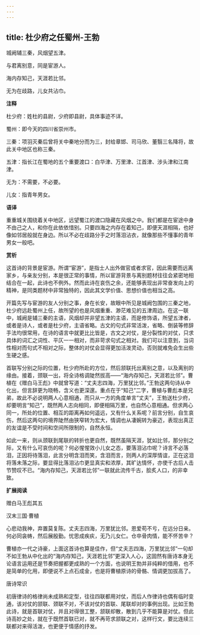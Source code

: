 ```yaml
---
---
---
```

title: 杜少府之任蜀州-王勃
---

城阙辅三秦，风烟望五津。

与君离别意，同是宦游人。

海内存知己，天涯若比邻。

无为在歧路，儿女共沾巾。

**注释**

杜少府：姓杜的县尉，少府即县尉，具体事迹不详。

蜀州：即今天的四川省崇州市。

三秦：项羽灭秦后曾将关中秦地分而为三，封给章邯、司马欣、董翳三名降将，故此关中地区也称三秦。

五津：指长江在蜀地的五个重要渡口：白华津、万里津、江首津、涉头津和江南津。

无为：不需要，不必要。

儿女：指青年男女。

**语译**

重重城关围绕着关中地区，远望蜀江的渡口隐藏在风烟之中。我们都是在宦途中身不由己之人，和你在此依依惜别。只要四海之内存在着知己，即便天涯相隔，也好像如邻居般就在身边。所以不必在歧路分手之时落泪沾衣，就像那些不懂事的青年男女一般吧。

**赏析**

这首诗的背景是宦游。所谓“宦游”，是指士人出外做官或者求官，因此需要而远离家乡，与亲友分别，本是很正常的事情，所以宦游背景与离别题材往往会紧密地相结合在一起，此诗也不例外。然而此诗在哀伤之余，还能够表现出非常奋发向上的精神，是同类题材中非常独特的，因此其文学价值、思想价值也相当之高。

开篇先写与宦游的友人分别之事，身在长安，故眼中所见是城阙包围的三秦之地，杜少府远赴蜀州上任，故所望的也是风烟重重、渺茫难见的五津周边。在这一联中，城阙是辅三秦的主语，风烟却并非望五津的主语，而是修饰语，所望五津者，或者是诗人，或者是杜少府，主语省略。古文的句式非常活泼，省略、倒装等修辞手法均很常用，在诗的语言中就更比比皆是，古文之对仗，是分裂性的对仗，只求具体的词汇之词性、平仄一一相对，而非苛求句式之相对。我们可以注意到，当词性相对而句式不相对之际，整体的对仗会显得更加活泼灵动，否则就难免会生出些生硬之感。

首联写分别之际的位置，杜少府所赴的方位，然后颔联托出离别之意，以及离别的缘由。接着，颈联一出，将全诗格调陡然拔高——“海内存知己，天涯若比邻”。曹植在《赠白马王彪》中就曾写道：“丈夫志四海，万里犹比邻。”王勃这两句诗从中化出，但言辞更为晓畅，含义也更深邃。重点在于“知己”二字，曹植与曹彪本是兄弟，故此不必说明两人心意相通，而只从一方的角度单言“丈夫”，王勃送杜少府，却要明言“知己”，既然两人志向相同，即便相隔万里，也自然心意相通。但求两心同一，所处的位置、相互的距离再如何遥远，又有什么关系呢？前言分别，自生哀伤，然后这两句的境界陡然由狭窄转为宏大，情调也从凄婉转为豪迈，表现出真正的友谊是不受时间和空间所限制的，自然永恒。

如此一来，则从颈联到尾联的转折也更自然，既然虽隔天涯，犹如比邻，那分别之际，又有什么可哀伤的呢？何必惺惺效小儿女之态，要落泪沾巾呢？诗言不必落泪，正因将待落泪，此言分明含泪而笑，含泪而言，则两人的深厚情谊，正在这泪将落未落之际，要显得比落泪沾巾更显真实和浓厚，其旷达情怀，亦使千古后人击节赞叹不已。“海内存知己，天涯若比邻”一联就此流传千古，脍炙人口，的非幸致。

**扩展阅读**

赠白马王彪其五

汉末三国·曹植

心悲动我神，弃置莫复陈。丈夫志四海，万里犹比邻。恩爱苟不亏，在远分日亲。何必同衾帱，然后展殷勤。忧思成疾疢，无乃儿女仁。仓卒骨肉情，能不怀苦辛？

曹植亦一代之诗豪，上面这首诗也算是佳作，但“丈夫志四海，万里犹比邻”一句却不如王勃从中化出的“海内存知己，天涯若比邻”更深入人心，这固然有唐诗本身无论语言运用还是节奏把握都更成熟的一个方面，也说明王勃并非纯粹的借用，也不是简单的化用，即便说不上点石成金，也是将曹植原诗的骨骼、情调更加拔高了。

唐诗常识

初唐律诗的格律尚未成熟和定型，往往四联都用对仗，而后人作律诗也偶有临时变通，该对仗的颔联、颈联不对，不该对仗的首联、尾联却对的事例出现。比如王勃此诗，就是首联对仗，并且对得很工整，颔联却散，散到几乎不能算是对仗。但此诗高妙之处，就在于既然首联已对，就不再苛求颔联之对，这样行文，要比连续三联都对来得活泼，也更便于情感的抒发。